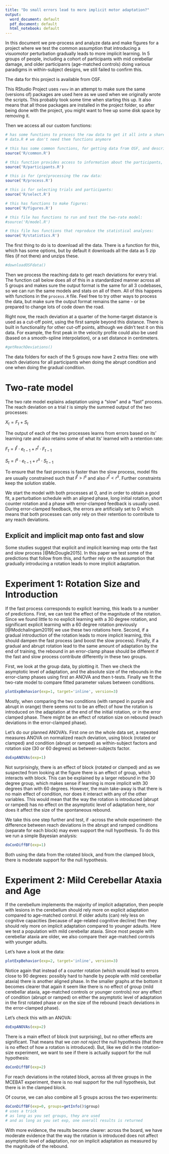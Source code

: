 ```yaml
---
title: "Do small errors lead to more implicit motor adaptation?"
output:
  word_document: default
  pdf_document: default
  html_notebook: default
---
```


In this document we pre-process and analyze data and make figures for a project where we test the common assumption that introducing a visuomotor perturbation gradually leads to more implicit learning. In 5 groups of people, including a cohort of participants with mid cerebellar damage, and older participanrs (age-matched controls) doing various paradigms in within-subject designs, we still failed to confirm this.

The data for this project is available from OSF.

This RStudio Project uses `renv` in an attempt to make sure the same (versions of) packages are used here as we used when we originally wrote the scripts. This probably took some time when starting this up. It also means that all those packages are installed in the project folder, so after being done with the project, you might want to free up some disk space by removing it.

Then we access all our custom functions:

```r
# has some functions to process the raw data to get it all into a shared format ready for OSF:
# data.R # we don't need them functions anymore

# this has some common functions, for getting data from OSF, and describing the groups:
source('R/common.R')

# this function provides access to information about the participants, e.g. demographics and whether or not they learned:
source('R/participants.R')

# this is for (pre)processing the raw data:
source('R/process.R')

# this is for selecting trials and participants:
source('R/select.R')

# this has functions to make figures:
source('R/figures.R')

# this file has functions to run and test the two-rate model:
#source('R/model.R')

# this file has functions that reproduce the statistical analyses:
source('R/statistics.R')
```

The first thing to do is to download all the data. There is a function for this, which has some options, but by default it downloads all the data as 5 zip files (if not there) and unzips these.

```r
#downloadOSFdata()
```

Then we process the reaching data to get reach deviations for every trial. The function call below does all of this in a standardized manner across all 5 groups and makes sure the output format is the same for all 3 codebases, so we can run the same models and stats on all of them. All of this happens with functions in the `process.R` file. Feel free to try other ways to process the data, but make sure the output format remains the same - or be prepared to change lots of code down the road.

Right now, the reach deviation at a quarter of the home-target distance is used as a cut-off point, using the first sample beyond this distance. There is built in functionality for other cut-off points, although we didn't test it on this data. For example, the first peak in the velocity profile could also be used (based on a smooth-spline interpolation), or a set distance in centimeters.

```r
#getReachDeviations()
```

The data folders for each of the 5 groups now have 2 extra files: one with reach deviations for all participants when doing the abrupt condition and one when doing the gradual condition.

# Two-rate model

The two rate model explains adaptation using a "slow" and a "fast" process. The reach deviation on a trial $t$ is simply the summed output of the two processes:

$X_t = F_t + S_t$

The output of each of the two processes learns from errors based on its' learning rate and also retains some of what its' learned with a retention rate:

$F_t = l^f \cdot e_{t-1} + r^f \cdot F_{t-1}$

$S_t = l^s \cdot e_{t-1} + r^s \cdot S_{t-1}$

To ensure that the fast process is faster than the slow process, model fits are usually constrained such that $l^f > l^s$ and also $r^f < r^s$. Further constraints keep the solution stable.

We start the model with both processes at 0, and in order to obtain a good fit, a perturbation schedule with an aligned phase, long initial rotation, short counter rotation and a phase with error-clamped feedback is usually used. During error-clamped feedback, the errors are artificially set to 0 which means that both processes can only rely on their retention to contribute to any reach deviations.

## Explicit and implicit map onto fast and slow

Some studies suggest that explicit and implicit learning map onto the fast and slow process [@McDougle2015]. In this paper we test some of the predictions that follow from this, and further rely on the assumption that gradually introducing a rotation leads to more implicit adaptation.

# Experiment 1: Rotation Size and Introduction

If the fast process corresponds to explicit learning, this leads to a number of predictions. First, we can test the effect of the magnitude of the rotation. Since we found little to no explicit learning with a 30 degree rotation, and significant explicit learning with a 60 degree rotation previously [@Modchalingam2019] we use these two rotations here. Second, if a gradual introduction of the rotation leads to more implicit learning, this should dampen the fast process (and boost the slow process). Finally, if a gradual and abrupt rotation lead to the same amount of adaptation by the end of training, the rebound in an error-clamp phase should be different if the fast and slow process contribute differently in these two groups.

First, we look at the group data, by plotting it. Then we check the asymptotic level of adaptation, and the absolute size of the rebounds in the error-clamp phases using first an ANOVA and then t-tests. Finally we fit the two-rate model to compare fitted parameter values between conditions.

```r
plotExpBehavior(exp=1, target='inline', version=3)
```

Mostly, when comparing the two conditions (with ramped in purple and abrupt in orange) there seems not to be an effect of how the rotation is introduced on the adaptation at the end of the initial rotation, or in the error clamped phase. There might be an effect of rotation size on rebound (reach deviations in the error-clamped phase).

Let's do our planned ANOVA's. First one on the whole data set, a repeated measures ANOVA on normalized reach deviation, using block (rotated or clamped) and condition (abrupt or ramped) as within-subject factors and rotation size (30 or 60 degrees) as between-subjects factor.

```r
doExpANOVAs(exp=1)
```

Not surprisingly, there is an effect of block (rotated or clamped) and as we suspected from looking at the figure there is an effect of group, which interacts with block. This can be explained by a larger rebound in the 30 degree group, which makes sense if learning is more implicit with 30 degrees than with 60 degrees. However, the main take-away is that there is no main effect of condition, nor does it interact with any of the other variables. This would mean that the way the rotation is introduced (abrupt or ramped) has no effect on the asymptotic level of adaptation here, nor does it affect the size of the spontaneous rebound.

We take this one step further and test, if -across the whole experiment- the difference between reach deviations in the abrupt and ramped conditions (separate for each block) may even support the null hypothesis. To do this we run a simple Bayesian analysis:

```r
doConDiffBF(exp=1)
```

Both using the data from the rotated block, and from the clamped block, there is moderate support for the null hypothesis.

# Experiment 2: Mild Cerebellar Ataxia and Age

If the cerebellum implements the majority of implicit adaptation, then people with lesions in the cerebellum should rely more on explicit adaptation compared to age-matched control. If older adults (can) rely less on cognitive capacities (because of age-related cognitive decline) then they should rely more on implicit adaptation compared to younger adaults. Here we test a population with mild cerebellar ataxia. Since most people with cerebellar ataxia are older, we also compare their age-matched controls with younger adults.

Let's have a look at the data:


```r
plotExpBehavior(exp=2, target='inline', version=3)
```

Notice again that instead of a counter rotation (which would lead to errors close to 90 degrees: possibly hard to handle by people with mild cerebellar ataxia) there is another aligned phase. In the smaller graphs at the bottom it becomes clearer that again it seem like there is no effect of group (mild cerebellar ataxia, age-matched controls or younger controls) nor any effect of condition (abrupt or ramped) on either the asymptotic level of adaptation in the first rotated phase or on the size of the rebound (reach deviations in the error-clamped phase).

Let's check this with an ANOVA:

```r
doExpANOVAs(exp=2)
```

There is a main effect of block (not surprising), but no other effects are significant. That means that we _can not reject_ the null hypothesis (that there is no effect of how a rotation is introduced). But, like we did in the rotation-size experiment, we want to see if there is actually support for the null hypothesis:

```r
doConDiffBF(exp=2)
```

For reach deviations in the rotated block, across all three groups in the MCEBAT experiment, there is no real support for the null hypothesis, but there is in the clamped block.

Of course, we can also combine all 5 groups across the two experiments:

```r
doConDiffBF(exp=0, groups=getInfo()$group)
# uses a trick
# as long as you set groups, they are used
# and as long as you set exp, one overall results is returned
```

With more evidence, the results become clearer: across the board, we have moderate evidence that the way the rotation is introduced does not affect asymptotic level of adaptation, nor on implicit adaptation as measured by the magnitude of the rebound.

